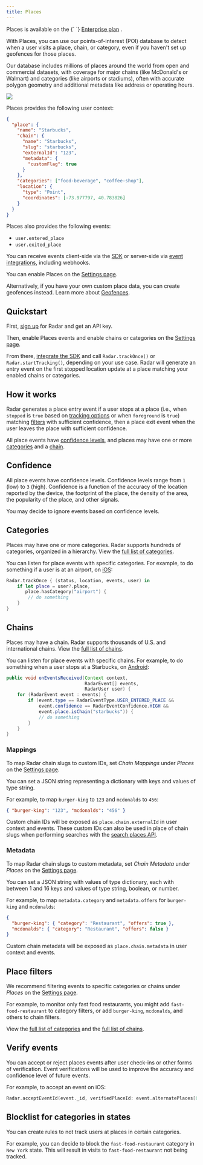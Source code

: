 ```yaml
---
title: Places
---
```



<Alert alertType="info">
  Places is available on the {` `}
  <a href="https://radar.com/pricing" target="_blank">Enterprise plan</a>
  .
</Alert>

With Places, you can use our points-of-interest (POI) database to detect when a user visits a place, chain, or category, even if you haven't set up geofences for those places.

Our database includes millions of places around the world from open and commercial datasets, with coverage for major chains (like McDonald's or Walmart) and categories (like airports or stadiums), often with accurate polygon geometry and additional metadata like address or operating hours.

<img
  className="hero-image--small"
  src="https://images.ctfassets.net/f2vbu16fzuly/5SOzJ3H2StLCXe7HOZ7Bwh/7bbe802954a39517d9e475774af7b731/places_event.svg"
/>

Places provides the following user context:

```json
{
  "place": {
    "name": "Starbucks",
    "chain": {
      "name": "Starbucks",
      "slug": "starbucks",
      "externalId": "123",
      "metadata": {
        "customFlag": true
      }
    },
    "categories": ["food-beverage", "coffee-shop"],
    "location": {
      "type": "Point",
      "coordinates": [-73.977797, 40.783826]
    }
  }
}
```

Places also provides the following events:

- `user.entered_place`
- `user.exited_place`

You can receive events client-side via the [SDK](/sdk) or server-side via [event integrations](/integrations), including webhooks.

You can enable Places on the [Settings page](https://radar.com/dashboard/settings).

Alternatively, if you have your own custom place data, you can create geofences instead. Learn more about [Geofences](/geofences).

## Quickstart

First, [sign up](https://radar.com/signup) for Radar and get an API key.

Then, enable Places events and enable chains or categories on the [Settings page](https://radar.com/dashboard/settings).

From there, [integrate the SDK](/documentation/sdk) and call `Radar.trackOnce()` or `Radar.startTracking()`, depending on your use case. Radar will generate an entry event on the first stopped location update at a place matching your enabled chains or categories.

## How it works

Radar generates a place entry event if a user stops at a place (i.e., when `stopped` is `true` based on [tracking options](/sdk/tracking) or when `foreground` is `true`) matching [filters](#place-filters) with sufficient confidence, then a place exit event when the user leaves the place with sufficient confidence.

All place events have [confidence levels](#confidence), and places may have one or more [categories](/places#categories) and a [chain](/places#chains).

## Confidence

All place events have confidence levels. Confidence levels range from `1` (low) to `3` (high). Confidence is a function of the accuracy of the location reported by the device, the footprint of the place, the density of the area, the popularity of the place, and other signals.

You may decide to ignore events based on confidence levels.

## Categories

Places may have one or more categories. Radar supports hundreds of categories, organized in a hierarchy. View the [full list of categories](/places/categories).

You can listen for place events with specific categories. For example, to do something if a user is at an airport, on [iOS](/sdk#ios):

```swift
Radar.trackOnce { (status, location, events, user) in
    if let place = user?.place,
       place.hasCategory("airport") {
        // do something
    }
}
```

## Chains

Places may have a chain. Radar supports thousands of U.S. and international chains. View the [full list of chains](/places/chains).

You can listen for place events with specific chains. For example, to do something when a user stops at a Starbucks, on [Android](/sdk#android):

```java
public void onEventsReceived(Context context,
                             RadarEvent[] events,
                             RadarUser user) {
    for (RadarEvent event : events) {
        if (event.type == RadarEventType.USER_ENTERED_PLACE &&
            event.confidence == RadarEventConfidence.HIGH &&
            event.place.isChain("starbucks")) {
            // do something
        }
    }
}
```

### Mappings

To map Radar chain slugs to custom IDs, set _Chain Mappings_ under _Places_ on the [Settings page](https://radar.com/dashboard/settings).

You can set a JSON string representing a dictionary with keys and values of type string.

For example, to map `burger-king` to `123` and `mcdonalds` to `456`:

```json
{ "burger-king": "123", "mcdonalds": "456" }
```

Custom chain IDs will be exposed as `place.chain.externalId` in user context and events. These custom IDs can also be used in place of chain slugs when performing searches with the [search places API](/api#search-places).

### Metadata

To map Radar chain slugs to custom metadata, set _Chain Metadata_ under _Places_ on the [Settings page](https://radar.com/dashboard/settings).

You can set a JSON string with values of type dictionary, each with between 1 and 16 keys and values of type string, boolean, or number.

For example, to map `metadata.category` and `metadata.offers` for `burger-king` and `mcdonalds`:

```json
{
  "burger-king": { "category": "Restaurant", "offers": true },
  "mcdonalds": { "category": "Restaurant", "offers": false }
}
```

Custom chain metadata will be exposed as `place.chain.metadata` in user context and events.

## Place filters

We recommend filtering events to specific categories or chains under _Places_ on the [Settings page](https://radar.com/dashboard/settings).

For example, to monitor only fast food restaurants, you might add `fast-food-restaurant` to category filters, or add `burger-king`, `mcdonalds`, and others to chain filters.

View the [full list of categories](/places#categories) and the [full list of chains](/places#chains).

## Verify events

You can accept or reject places events after user check-ins or other forms of verification. Event verifications will be used to improve the accuracy and confidence level of future events.

For example, to accept an event on iOS:

```swift
Radar.acceptEventId(event._id, verifiedPlaceId: event.alternatePlaces[0]._id)
```

## Blocklist for categories in states

You can create rules to not track users at places in certain categories.

For example, you can decide to block the `fast-food-restaurant` category in `New York` state. This will result in visits to `fast-food-restaurant` not being tracked.
